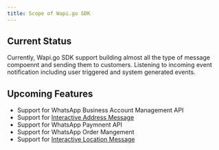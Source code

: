 ```yaml
---
title: Scope of Wapi.go SDK
---
```


## Current Status

<Card>
  Currently, Wapi.go SDK support building almost all the type of message compoennt and sending them to customers. Listening to incoming event notification including user triggered and system generated events.
</Card>

## Upcoming Features

- Support for WhatsApp Business Account Management API
- Support for [Interactive Address Message](https://developers.facebook.com/docs/whatsapp/cloud-api/messages/address-messages)
- Support for WhatsApp Paymnent API
- Support for WhatsApp Order Mangement
- Support for [Interactive Location Message](https://developers.facebook.com/docs/whatsapp/cloud-api/guides/send-messages/location-request-messages)